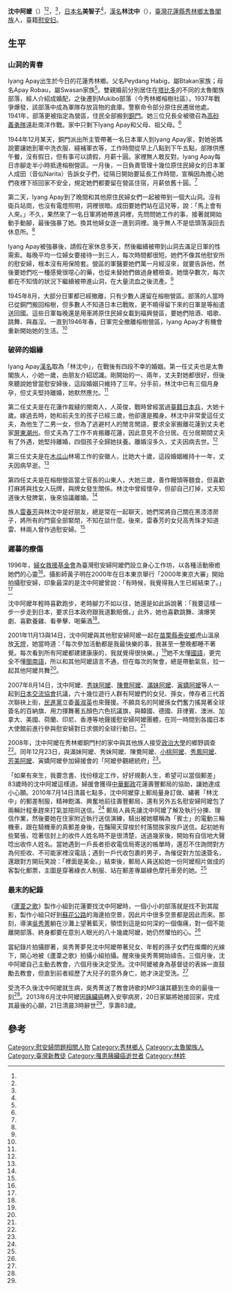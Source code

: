 {{Infobox Person
| name   =林沈中
| real_name=Iyang Apay
| image     = Iyang Apay.png
| image_size     = 168px
| caption  =沈中阿嬤
| birth_date  = {{birth date|1930|2|19}}
| birth_place = {{TWN-JPN}}[[花蓮港廳|花蓮港廳]][[花蓮郡|花蓮郡]][[蕃地_(花蓮郡)|蕃地]]
| death_date  ={{Death date and age|2013|6|21|1930|2|19}}
| death_place = {{TWN}}[[花蓮縣|花蓮縣]][[秀林鄉|秀林鄉]][[銅門村|銅門村]]
| nationality = {{JPN-EMP}}（1930年－1945年）<br>{{ROC}}（1945年－2013年）
|alma_mater     = 
| office = 
| term_start = 
| term_end = 
| spouse = 
| children= 
}}
'''沈中阿嬤'''（{{bd|1930年|2月19日|2013年|6月21日|}}）<ref name="孫大川"/><ref name="最新消息"/>，<ref name="孫大川"/>，[[日本人名|日本名]]'''美智子'''<ref name="鐵盒裡的青春"/>，[[漢名|漢名]]'''林沈中'''（{{lang-trv|Iyang Apay}}），[[臺灣|臺灣]][[花蓮縣|花蓮縣]][[秀林鄉|秀林鄉]][[太魯閣族|太魯閣族]]人，臺籍[[慰安妇|慰安妇]]。

==生平==

===山洞的青春===

Iyang Apay出生於今日的花蓮秀林鄉。父名Peydang Habig，屬Btakan家族；母名Apay Robau，屬Swasan家族<ref name="孫大川"/>。雙親婚前分別居住在[[塔比多|塔比多]]的不同的太魯閣族部落，經人介紹成婚配，之後遷到Mukibo部落（今秀林鄉榕樹社區）。1937年戰爭爆發，該部落中成為軍隊存放貨物的倉庫。警察命令部分原住民遷居他處。1941年，部落更被指定為營區，住民全部搬到[[銅門村|銅門]]。她三位兄長全被徵召為[[高砂義勇隊|高砂義勇隊]]遠赴南洋作戰。家中只剩下Iyang Apay和父母、祖父母。<ref name="鐵盒裡的青春"/>

1944年12月某天，銅門派出所主管帶著一名日本軍人到Iyang Apay家，對她爸媽說要讓她到軍中洗衣服、縫補軍衣等，工作時間從早上八點到下午五點，部隊供應午餐，沒有假日，但有事可以請假，月薪十圓。家裡無人敢反對。Iyang Apay每日赤腳走半小時抵達榕樹營區。一月後，一日負責管理十幾位原住民婦女的日本軍人成田（音似Narita）告訴女子們，從隔日開始要延長工作時間，宣稱因為擔心她們夜裡下班回家不安全，規定她們都要留在營區住宿，月薪依舊十圓。<ref name="鐵盒裡的青春"/>

第二天，Iyang Apay到了晚間和其他原住民婦女們一起被帶到一個大山洞。沒有衛兵站崗，也沒有電燈照明，洞裡很暗。成田要她們站在這兒等，說：「馬上會有人來。」不久，果然來了一名日軍將她帶進洞裡，先問問她工作的事，接著就開始動手動腳，最後強暴了她。換其他婦女逐一進到洞裡。幾乎無人不是低頭落淚回去休息所。<ref name="鐵盒裡的青春"/>

Iyang Apay被強暴後，請假在家休息多天，然後繼續被帶到山洞去滿足日軍的性需索。每晚平均一位婦女要接待一到三人，每次時間都很短。她們不像其他慰安所的慰安婦，根本沒有用保險套。營區的軍醫要她們萬一月經沒來，就要告訴他，然後要她們吃一種感覺很噁心的藥，也從未替她們做過身體檢查。她懷孕數次，每次都在不知情的狀況下繼續被帶進山洞，在大量流血之後流產。<ref name="鐵盒裡的青春"/> 

1945年8月，大部分日軍都已經撤離，只有少數人還留在榕樹營區。部落的人當時已從銅門搬回榕樹，但多數人不知道日本已戰敗，更不曉得留下來的日軍是等船遣送回國。這些日軍每晚還是用車將原住民婦女載到福興營區，要她們陪酒、唱歌、跳舞、與姦淫。一直到1946年春，日軍完全撤離榕樹營區，Iyang Apay才有機會重新開始她的生活。<ref name="鐵盒裡的青春"/>

===破碎的姻緣===
Iyang Apay[[漢名|漢名]]取為「林沈中」，在戰後有四段不幸的婚姻。第一任丈夫也是太魯閣族人，小她一歲，由朋友介紹認識。剛開始的一、兩年，丈夫對她都很好，但後來聽說她曾當慰安婦後，這段婚姻只維持了三年。分手前，林沈中已有三個月身孕，但丈夫堅持離婚，她默然應允。<ref name="鐵盒裡的青春"/>
 
第二任丈夫是在花蓮作裁縫的閩南人，人英俊，戰時曾經當過[[臺籍日本兵|臺籍日本兵]]，大她十歲。嫁過去時，她和前夫生的孩子已經三歲，他卻還是獨身。林沈中非常愛這任丈夫，為他生了二男一女，但為了逃避村人的閒言閒語，要求全家搬離花蓮到丈夫老家[[屏東縣|屏東]][[潮州鎮|潮州]]。但丈夫為了工作不肯搬離花蓮，因此意見不合分居。在分居期間丈夫有了外遇，她堅持離婚，四個孩子全歸她扶養。離婚沒多久，丈夫因病去世。<ref name="鐵盒裡的青春"/>

第三任丈夫是在[[木瓜山|木瓜山]]林場工作的安徽人，比她大十歲，這段婚姻維持十一年，丈夫因病早逝。<ref name="鐵盒裡的青春"/>

第四任丈夫是在榕樹營區當士官長的山東人，大她三歲，善作饅頭等麵食，但喜歡打麻將與找女人玩牌，與牌女發生關係。林沈中曾經懷孕，但卻自己打掉，丈夫知道後大發脾氣，後來協議離婚。<ref name="鐵盒裡的青春"/>

族人[[雷春芳|雷春芳]]與林沈中是好朋友，總是常在一起聊天，她們常將自己關在黑漆漆房子，將所有的門窗全部緊閉，不知在談什麼。後來，雷春芳的女兒高秀珠才知道雷、林兩人曾作過慰安婦。<ref name="新台灣新聞"/>

===遲暮的療傷===
1996年，[[婦女救援基金會|婦女救援基金會]]為臺灣慰安婦阿嬤們設立身心工作坊，以各種活動療癒她們的心靈<ref name="中國時報"/>。攝影師黃子明在2000年在日本東京舉行「2000年東京大審」開始拍攝慰安婦，印象最深的是沈中阿嬤曾說：「有時候，我覺得我人生已經結束了。」<ref name="數位島嶼"/>

沈中阿嬤年輕時喜歡跑步，老時腳力不如以往，她還是如此訴說著：「我要這樣一步一步走到日本，要求日本政府跟我道歉賠償。」此外，她也喜歡跳舞、演爆笑劇、喜歡養雞、看拳擊、喝藥酒<ref name="奇摩電影"/>。

2001年11月13與14日，沈中阿嬤與其他慰安婦阿嬤一起在[[苗栗縣|苗栗縣]][[泰安鄉|泰安鄉]]虎山溫泉放[[天燈|天燈]]，她當時道：「每次參加活動都是我最快樂的事，我甚至一整晚都睡不著覺。每次看到所有阿嬤都建建康康的，我就覺得很快樂。」<ref name="重拾花樣年華"/>她不太懂[[中華民國國語|國語]]，更完全不懂[[閩南語|閩南語]]，所以和其他阿嬤語言不通，但在每次的聚會，總是帶動氣氛，拉一起其他阿嬤共舞<ref name="奇摩電影"/>。

2007年8月14日，沈中阿嬤、[[秀妹阿嬤|秀妹阿嬤]]、[[陳鴦阿嬤|陳鴦阿嬤]]、[[滿妹阿嬤|滿妹阿嬤]]、[[寅嬌阿嬤|寅嬌阿嬤]]等人一起到[[財團法人交流協會|日本交流協會]]抗議，六十幾位遊行人群有阿嬤們的女兒、孫女，倖存者三代首次聯袂上街，[[民進黨|民進黨]]立委[[黃淑英|黃淑英]]也來聲援。不願具名的阿嬤孫女們奮力搖晃著全球簽名的百納旗、用力揮舞著五顏色六色抗議旗，與韓國、德國、菲律賓、澳洲、加拿大、美國、荷蘭、印尼、香港等地聲援慰安婦阿嬤團體，在同一時間到各國日本大使館前進行參與慰安婦對日求償的全球行動日。<ref name="台灣立報2"/>

2008年，沈中阿嬤在秀林鄉銅門村的家中與其他族人接受[[政治大學|政治大學]]的鄉野調查<ref name="孫大川"/>。同年12月23日，與滿妹阿嬤、秀妹阿嬤、陳鴦阿嬤、[[小桃阿嬤|小桃阿嬤]]、[[秀鳳阿嬤|秀鳳阿嬤]]、[[芳美阿嬤|芳美阿嬤]]、寅嬌阿嬤參加婦援會的「阿嬤參觀總統府」<ref name="臺灣立報"/>。

「如果有來生，我要念書、找份穩定工作，好好規劃人生，希望可以當個郵差」83歲時的沈中阿嬤這樣道。婦援會獲得[[中華郵政|中華郵政]]花蓮壽豐郵局的協助，讓她達成小心願。2010年7月14日清晨七點多，沈中阿嬤穿上郵局量身訂做、繡著「林沈中」的郵差制服，精神飽滿、興奮地前往壽豐郵局，還有另外五名慰安婦阿嬤包了兩輛計程車趕來打氣並陪同送信。<ref name="一日郵差"/>
<!-- 注释出：[[File:Song_of_the_seed_movie_poster.jpg|thumb]] -->
郵局人員先讓沈中阿嬤了解及執行分揀、理信作業，然後要她在住家附近執行送信演練，騎出被她暱稱為「賓士」的電動三輪機車，跟在騎機車的真郵差身後，在豔陽天穿梭於村落間挨家挨戶送信。起初她有些緊張，唸著信封上的收件人姓名時不是很清楚，送過幾家後，開始有自信地大聲唸出收件人姓名。當她遇到一戶長者拒收電信局寄送的帳單時，還忍不住詢問對方為何拒收、不可能家裡沒電話；遇到一戶代收包裹的男子，為催促對方加速簽名，還跟對方開玩笑說：「裡面是美金。」結束後，郵局人員送給她一份阿嬤相片做成的客製化郵票，主圖是穿著綠衣人制服、站在郵差專屬綠色摩托車旁的她。<ref name="一日郵差"/>

===最末的紀錄===
《[[蘆葦之歌|蘆葦之歌]]》製作小組到花蓮要找沈中阿嬤時，一個小小的部落就是找不到其蹤影，製作小組只好到[[蘇花公路|蘇花公路]]的海邊拍空景，因此片中很多空景都是因此而來。那刻，導演[[吳秀菁|吳秀菁]]躺在沙灘上望著藍天，領悟到這是如何深的一個傷痛，對一個不能離開部落、終身都要在意別人眼光的八十幾歲阿嬤，她仍然懼怕的心。<ref name="靈糧季刊"/>

當紀錄片拍攝膠著，吳秀菁夢見沈中阿嬤帶著兒女、年輕的孫子女們在燦爛的光線下，開心地被《蘆葦之歌》拍攝小組拍攝。醒來後吳秀菁開始禱告。三個月後，沈中阿嬤自己主動去教會，六個月後決定受洗。沈中阿嬤被身為基督徒的表姊一直鼓勵去教會，但直到前者經歷了大兒子的意外身亡，她才決定受洗。<ref name="靈糧季刊"/>

受洗不久後沈中阿嬤就生病，吳秀菁送了教會詩歌的MP3讓其聽到生命的最後一刻<ref name="靈糧季刊"/>。2013年6月沈中阿嬤因[[胰臟癌|胰臟癌]]轉入安寧病房，20日家屬將她接回家，完成其最後的心願，21日清晨3時辭世<ref name="最新消息"/>，享壽83歲。

==參考==
{{portal box|人物|台灣|人權}}
{{reflist|2|refs=

<ref name="孫大川">{{cite book |author=孫大川|chapter=〈部落家族史訪談〉|title=《太平洋上的文化明珠---東台灣原住民祭儀樂舞-歷史系譜與樂舞演化---太魯閣族部落史調查與祭儀樂舞展演之研究》|date=2009|publisher=國立政治大學台灣文學研究所|location=臺灣|language=zh-tw |isbn=}}</ref>

<ref name="鐵盒裡的青春">{{cite book |author=夏珍|chapter=〈萍飄四方 「慰安婦」林沈中的故事〉|title=《鐵盒裡的青春：台籍慰安婦的故事》|date=2005-07-27|publisher=天下文化出版社|location=臺灣|language=zh-tw |isbn=9864175173}}</ref>

<ref name="一日郵差">{{Cite web|url=http://ahmaspaperplane.wix.com/ah-ma#!untitled/c1jnd|title=沈中阿嬤當一日郵差|work=|language=zh-tw|publisher=「阿嬤的紙飛機」慰安婦國際關懷計畫|author=|date=|accessdate=2015-08-21|archive-date=2016-08-09|archive-url=https://web.archive.org/web/20160809111759/http://ahmaspaperplane.wix.com/ah-ma#!untitled/c1jnd|dead-url=no}}</ref>

<ref name="靈糧季刊">{{cite journal|url=http://literary.llc.org.tw/season.php?jid=1015&aid=3613|author=吳秀菁|title=〈贖回時間——紀錄片〈蘆葦之歌〉拍攝見證〉|journal=《靈糧季刊》|issue=第31期4月號|date=2015-04-26|accessdate=2015-09-05|publisher=靈糧堂|location=台灣|language=zh-tw|deadurl=yes|archiveurl=https://web.archive.org/web/20160308043051/http://literary.llc.org.tw/season.php?jid=1015&aid=3613|archivedate=2016-03-08}}</ref>

<ref name="最新消息">{{Cite web|url=http://www.womandpeace.org.tw/newscontent.aspx?artid=73|title=最新消息|work=|language=zh-tw|publisher=阿嬤的網站--慰安婦與女性人權虛擬博物館|author=|date=2013-06-21|accessdate=2015-08-21|archive-url=https://web.archive.org/web/20160305024934/http://www.womandpeace.org.tw/newscontent.aspx?artid=73|archive-date=2016-03-05|dead-url=yes}}</ref>

<ref name="奇摩電影">{{Cite web|url=https://tw.movies.yahoo.com/movieinfo_cast.html/id=5853|title=蘆葦之歌 Song of the Reed 演員卡司|work=|language=zh-tw|publisher=Yahoo奇摩電影|author=|date=2015-08-12|accessdate=2015-08-22}}{{Dead link|date=2018年6月 |bot=InternetArchiveBot |fix-attempted=no }}</ref>

<ref name="數位島嶼">{{Cite web|url=http://cyberisland.teldap.tw/graphyer/album/mFcg|title=台灣慰安婦|work=|language=zh-tw|publisher=數位島嶼|author=黃子明|date=2013-06-21|accessdate=2015-08-21|archive-date=2016-03-05|archive-url=https://web.archive.org/web/20160305114601/http://cyberisland.teldap.tw/graphyer/album/mFcg|dead-url=no}}</ref>

<ref name="重拾花樣年華">{{Cite web|url=http://ahmaspaperplane.wix.com/ah-ma#!/ciw0|title=重拾花樣年華|work=「阿嬤的紙飛機」慰安婦國際關懷計畫|language=zh-tw|publisher=|author=|date=|accessdate=2015-08-23|archive-date=2016-08-09|archive-url=https://web.archive.org/web/20160809111759/http://ahmaspaperplane.wix.com/ah-ma#!/ciw0|dead-url=no}}</ref>

<ref name="中國時報">{{Cite news|url=https://tw.news.yahoo.com/慰安婦阿嬤-低吟蘆葦之歌-215008981.html|title=慰安婦阿嬤 低吟蘆葦之歌|language=zh-tw|publisher=《中國時報》|author=洪欣慈|date=2015-08-12|accessdate=2015-08-22|archive-date=2021-02-03|archive-url=https://web.archive.org/web/20210203012311/https://tw.news.yahoo.com/%E6%85%B0%E5%AE%89%E5%A9%A6%E9%98%BF%E5%AC%A4-%E4%BD%8E%E5%90%9F%E8%98%86%E8%91%A6%E4%B9%8B%E6%AD%8C-215008981.html|dead-url=no}}</ref>

<ref name="臺灣立報">{{Cite news|url=http://www.lihpao.com/?action-viewnews-itemid-9439|title=慰安阿嬤求償 總統再許承諾|language=zh-tw|publisher=《臺灣立報》|author=史倩玲|date=2008-12-24|accessdate=2015-08-23|deadurl=yes|archiveurl=https://web.archive.org/web/20160304110206/http://www.lihpao.com/?action-viewnews-itemid-9439|archivedate=2016-03-04}}</ref>

<ref name="台灣立報2">{{Cite news|url=http://www.lihpao.com/?action-viewnews-itemid-12148|title=慰安阿嬤牽後代 走街頭爭公義|language=zh-tw|publisher=《台灣立報》|author=陳怡君|date=2007-08-15|accessdate=2015-08-23}}{{dead link|date=2017年11月 |bot=InternetArchiveBot |fix-attempted=yes }}</ref>

<ref name="新台灣新聞">{{cite journal|url=http://www.newtaiwan.com.tw/bulletinview.jsp?bulletinid=22641|author=黃麗妃|title=〈有影無聲 倖存慰安阿嬤的控訴〉|journal=《新台灣新聞週刊》|issue=第491期|date=2005-08-18|accessdate=2015-09-05|publisher=本土文化事業有限公司|location=台灣|language=zh-tw|deadurl=yes|archiveurl=https://archive.is/20150904162530/http://www.newtaiwan.com.tw/bulletinview.jsp?bulletinid=22641|archivedate=2015-09-04}}</ref>
}}

[[Category:慰安婦問題相關人物|Category:慰安婦問題相關人物]]
[[Category:秀林鄉人|Category:秀林鄉人]]
[[Category:太魯閣族人|Category:太魯閣族人]]
[[Category:臺灣新教徒|Category:臺灣新教徒]]
[[Category:罹患胰臟癌逝世者|Category:罹患胰臟癌逝世者]]
[[Category:林姓|Category:林姓]]